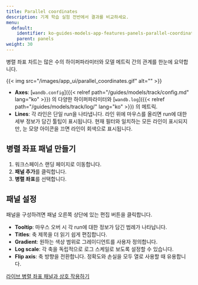 ```yaml
---
title: Parallel coordinates
description: 기계 학습 실험 전반에서 결과를 비교하세요.
menu:
  default:
    identifier: ko-guides-models-app-features-panels-parallel-coordinates
    parent: panels
weight: 30
---
```


병렬 좌표 차트는 많은 수의 하이퍼파라미터와 모델 메트릭 간의 관계를 한눈에 요약합니다.

{{< img src="/images/app_ui/parallel_coordinates.gif" alt="" >}}

*   **Axes**: [`wandb.config`]({{< relref path="/guides/models/track/config.md" lang="ko" >}}) 의 다양한 하이퍼파라미터와 [`wandb.log`]({{< relref path="/guides/models/track/log/" lang="ko" >}}) 의 메트릭.
*   **Lines**: 각 라인은 단일 run을 나타냅니다. 라인 위에 마우스를 올리면 run에 대한 세부 정보가 담긴 툴팁이 표시됩니다. 현재 필터와 일치하는 모든 라인이 표시되지만, 눈 모양 아이콘을 끄면 라인이 회색으로 표시됩니다.

## 병렬 좌표 패널 만들기

1.  워크스페이스 랜딩 페이지로 이동합니다.
2.  **패널 추가**를 클릭합니다.
3.  **병렬 좌표**를 선택합니다.

## 패널 설정

패널을 구성하려면 패널 오른쪽 상단에 있는 편집 버튼을 클릭합니다.

*   **Tooltip**: 마우스 오버 시 각 run에 대한 정보가 담긴 범례가 나타납니다.
*   **Titles**: 축 제목을 더 읽기 쉽게 편집합니다.
*   **Gradient**: 원하는 색상 범위로 그레이디언트를 사용자 정의합니다.
*   **Log scale**: 각 축을 독립적으로 로그 스케일로 보도록 설정할 수 있습니다.
*   **Flip axis**: 축 방향을 전환합니다. 정확도와 손실을 모두 열로 사용할 때 유용합니다.

[라이브 병렬 좌표 패널과 상호 작용하기](https://app.wandb.ai/example-team/sweep-demo/reports/Zoom-in-on-Parallel-Coordinates-Charts--Vmlldzo5MTQ4Nw)